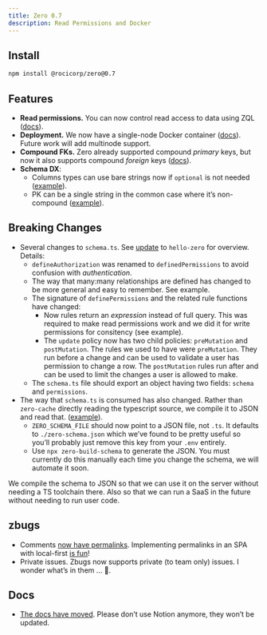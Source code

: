 ```yaml
---
title: Zero 0.7
description: Read Permissions and Docker
---
```


## Install

```bash
npm install @rocicorp/zero@0.7
```

## Features

- **Read permissions.** You can now control read access to data using ZQL ([docs](../permissions#select-permissions)).
- **Deployment.** We now have a single-node Docker container ([docs](../deployment/)). Future work will add multinode support.
- **Compound FKs.** Zero already supported compound _primary_ keys, but now it also supports compound _foreign_ keys ([docs](../zero-schema#relationships-and-compound-keys)).
- **Schema DX**:
  - Columns types can use bare strings now if `optional` is not needed ([example](https://github.com/rocicorp/mono/commit/212379241e27e717f1237946f3384127d06661c3#diff-01e627d4886ffc106a9f60c5ea65f35b3868ad4de898cecf7ae60329b11c22e7R13)).
  - PK can be a single string in the common case where it’s non-compound ([example](https://github.com/rocicorp/mono/commit/212379241e27e717f1237946f3384127d06661c3#diff-01e627d4886ffc106a9f60c5ea65f35b3868ad4de898cecf7ae60329b11c22e7R19)).

## Breaking Changes

- Several changes to `schema.ts`. See [update](https://github.com/rocicorp/hello-zero/commits/main/) to `hello-zero` for overview. Details:
  - `defineAuthorization` was renamed to `definedPermissions` to avoid confusion with _authentication_.
  - The way that many:many relationships are defined has changed to be more general and easy to remember. See example.
  - The signature of `definePermissions` and the related rule functions have changed:
    - Now rules return an _expression_ instead of full query. This was required to make read permissions work and we did it for write permissions for consitency (see example).
    - The `update` policy now has two child policies: `preMutation` and `postMutation`. The rules we used to have were `preMutation`. They run before a change and can be used to validate a user has permission to change a row. The `postMutation` rules run after and can be used to limit the changes a user is allowed to make.
  - The `schema.ts` file should export an object having two fields: `schema` and `permissions`.
- The way that `schema.ts` is consumed has also changed. Rather than `zero-cache` directly reading the typescript source, we compile it to JSON and read that. ([example](TODO)).
  - `ZERO_SCHEMA_FILE` should now point to a JSON file, not `.ts`. It defaults to `./zero-schema.json` which we’ve found to be pretty useful so you’ll probably just remove this key from your `.env` entirely.
  - Use `npx zero-build-schema` to generate the JSON. You must currently do this manually each time you change the schema, we will automate it soon.

<Note type="note">
  We compile the schema to JSON so that we can use it on the server without
  needing a TS toolchain there. Also so that we can run a SaaS in the future
  without needing to run user code.
</Note>

## zbugs

- Comments [now have permalinks](https://bugs.rocicorp.dev/issue/3067#comment-qt7YPQxXsBMBqcOkkO1pY). Implementing permalinks in an SPA with local-first [is fun](https://github.com/rocicorp/mono/commit/384d0955a3998d68d293985b0de89c5302076ec5)!
- Private issues. Zbugs now supports private (to team only) issues. I wonder what’s in them … 👀.

## Docs

- [The docs have moved](https://zero-docs-preview.vercel.app/). Please don’t use Notion anymore, they won’t be updated.
